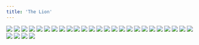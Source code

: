 ```yaml
---
title: 'The Lion'
---
```


![](/images/short-stories/part-2/game1.jpg)
![](/images/short-stories/part-2/game2.jpg)
![](/images/short-stories/part-2/game3.jpg)
![](/images/short-stories/part-2/game4.jpg)
![](/images/short-stories/part-2/game5.jpg)
![](/images/short-stories/part-2/game6.jpg)
![](/images/short-stories/part-2/game7.jpg)
![](/images/short-stories/part-2/game8.jpg)
![](/images/short-stories/part-2/game9.jpg)
![](/images/short-stories/part-2/game10.jpg)
![](/images/short-stories/part-2/game11.jpg)
![](/images/short-stories/part-2/game12.jpg)
![](/images/short-stories/part-2/game13.jpg)
![](/images/short-stories/part-2/game14.jpg)
![](/images/short-stories/part-2/game15.jpg)
![](/images/short-stories/part-2/game16.jpg)
![](/images/short-stories/part-2/game17.jpg)
![](/images/short-stories/part-2/game18.jpg)
![](/images/short-stories/part-2/game19.jpg)
![](/images/short-stories/part-2/game20.jpg)
![](/images/short-stories/part-2/game21.jpg)
![](/images/short-stories/part-2/game22.jpg)
![](/images/short-stories/part-2/game23.jpg)
![](/images/short-stories/part-2/game24.jpg)
![](/images/short-stories/part-2/game25.jpg)
![](/images/short-stories/part-2/game26.jpg)
![](/images/short-stories/part-2/game27.jpg)
![](/images/short-stories/part-2/game28.jpg)
![](/images/short-stories/part-2/game29.jpg)